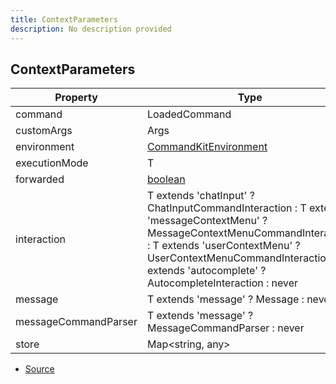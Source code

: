 ```yaml
---
title: ContextParameters
description: No description provided
---
```


## ContextParameters

| Property | Type | Value |
| ----------- | ----------- | ----------- |
| command | LoadedCommand | N/A |
| customArgs | Args | N/A |
| environment | [CommandKitEnvironment](/docs/api-reference/classes/CommandKitEnvironment) | N/A |
| executionMode | T | N/A |
| forwarded | [boolean](https://developer.mozilla.org/en-US/docs/Web/JavaScript/Reference/Global_Objects/Boolean) | N/A |
| interaction | T extends 'chatInput' ? ChatInputCommandInteraction : T extends 'messageContextMenu' ? MessageContextMenuCommandInteraction : T extends 'userContextMenu' ? UserContextMenuCommandInteraction : T extends 'autocomplete' ? AutocompleteInteraction : never | N/A |
| message | T extends 'message' ? Message : never | N/A |
| messageCommandParser | T extends 'message' ? MessageCommandParser : never | N/A |
| store | Map\<string, any> | N/A |


- [Source](https://github.com/underctrl-io/commandkit/blob/e7997746676c2b18be64230c918cb998973d18b5/packages/commandkit/src/app/commands/Context.ts#L39)